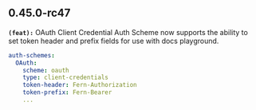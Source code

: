 ## 0.45.0-rc47
**`(feat):`** OAuth Client Credential Auth Scheme now supports the ability to set token header 
and prefix fields for use with docs playground.
```yml api.yml
auth-schemes:
  OAuth:
    scheme: oauth
    type: client-credentials
    token-header: Fern-Authorization
    token-prefix: Fern-Bearer
    ...
```



